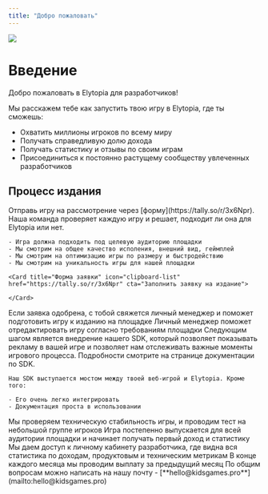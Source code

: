 ```yaml
---
title: "Добро пожаловать"
---
```


<img
  className="rounded-xl"
  noZoom={true}
  src="/images/preview.png"
/>

# Введение

Добро пожаловать в Elytopia для разработчиков\!

Мы расскажем тебе как запустить твою игру в Elytopia, где ты сможешь:

- Охватить миллионы игроков по всему миру
- Получать справедливую долю дохода
- Получать статистику и отзывы по своим играм
- Присоединиться к постоянно растущему сообществу увлеченных разработчиков

## Процесс издания

<Steps>
  <Step title="Заполнить заявку на издание" iconType="regular" stepNumber="1">
    Отправь игру на рассмотрение через [форму](https://tally.so/r/3x6Npr). Наша команда проверяет каждую игру и решает, подходит ли она для Elytopia или нет.

    - Игра должна подходить под целевую аудиторию площадки
    - Мы смотрим на общее качество исполения, внешний вид, геймплей
    - Мы смотрим на оптимизацию игры по размеру и быстродействию
    - Мы смотрим на уникальность игры для нашей площадки

    <Card title="Форма заявки" icon="clipboard-list" href="https://tally.so/r/3x6Npr" cta="Заполнить заявку на издание">
      
    </Card>
  </Step>
  <Step title="Получить одобрение">
    Если заявка одобрена, с тобой свяжется личный менеджер и поможет подготовить игру к изданию на площадке
  </Step>
  <Step title="Отредактировать игру под требования площадки">
    Личный менеджер поможет отредактировать игру согласно требованиям площадки
  </Step>
  <Step title="Интегрировать SDK">
    Следующим шагом является внедрение нашего SDK, который позволяет показывать рекламу в вашей игре и позволяет нам отслеживать важные моменты игрового процесса. Подробности смотрите на странице документации по SDK.

    Наш SDK выступается мостом между твоей веб-игрой и Elytopia. Кроме того:

    - Его очень легко интегрировать
    - Документация проста в использовании
  </Step>
  <Step title="Технический релиз">
    Мы проверяем техническую стабильность игры, и проводим тест на небольшой группе игроков
  </Step>
  <Step title="Глобальный релиз">
    Игра постепенно выпускается для всей аудитории площадки и начинает получать первый доход и статистику
  </Step>
  <Step title="Дешборд разработчика">
    Мы даем доступ к личному кабинету разработчика, где видна вся статистика по доходам, продуктовым и техническим метрикам
  </Step>
  <Step title="Первая выплата!">
    В конце каждого месяца мы проводим выплату за предыдущий месяц
  </Step>
</Steps>

<Info>
  По общим вопросам можно написать на нашу почту - [**hello@kidsgames.pro**](mailto:hello@kidsgames.pro)
</Info>
